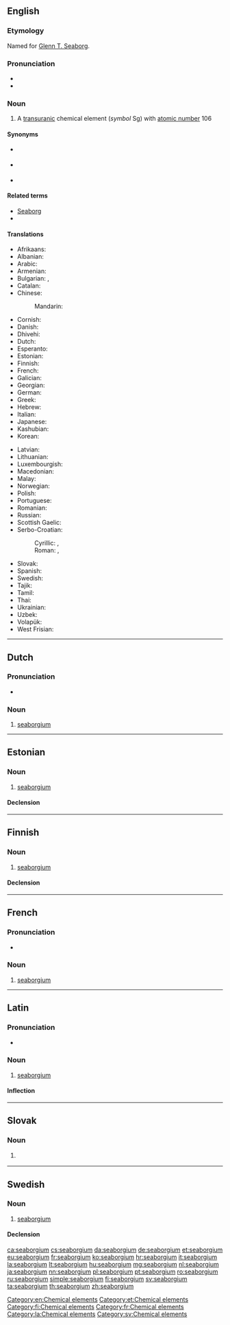 {{also|Seaborgium}}
==English==
{{elements|Sg|dubnium|Db|bohrium|Bh}}

===Etymology===
Named for [[w:Glenn T. Seaborg|Glenn T. Seaborg]].

===Pronunciation===
* {{audio|En-uk-seaborgium.oga|Audio (UK)|lang=en}}
* {{audio|En-seaborgium.oga|Audio|lang=en}}

===Noun===
{{en-noun|-}}
{{wikipedia}}

# A [[transuranic]] chemical element (''symbol'' Sg) with [[atomic number]] 106

====Synonyms====
* {{l|en|eka-tungsten}} {{qualifier|used before the element was discovered}}
* {{l|en|rutherfordium}} {{qualifier|proposed by the [[w:IUPAC|IUPAC]], but rejected, and now used for element 104}}
* {{l|en|unnilhexium}} {{qualifier|used before the element was officially named}}

====Related terms====
* [[w:Glenn T. Seaborg|Seaborg]]
* {{l|en|seaborgate}}

====Translations====
{{trans-top|chemical element with atomic number 106}}
* Afrikaans: {{t|af|seaborgium}}
* Albanian: {{t|sq|siborgium}}
* Arabic: {{t|ar|سِيبُورْجِيُوم|m|tr=siborgiyum}}
* Armenian: {{t|hy|սիբորգիում}}
* Bulgarian: {{t|bg|зеабо́ргий|m}}, {{t|bg|сиборгий|tr=siborgij|sc=Cyrl}}
* Catalan: {{t+|ca|seaborgi|m}}
* Chinese:
*: Mandarin: {{t+|cmn|𨭎|tr=xǐ}}
* Cornish: {{t|kw|seaborgyum}}
* Danish: {{t+|da|seaborgium|n}}
* Dhivehi: {{t-needed|dv}}
* Dutch: {{t+|nl|seaborgium|n}}
* Esperanto: {{t+|eo|seborgio}}
* Estonian: {{t+|et|seaborgium}}
* Finnish: {{t+|fi|seaborgium}}
* French: {{t+|fr|seaborgium|m}}
* Galician: {{t+|gl|seaborxio|m}}
* Georgian: {{t|ka|სიბორგიუმი}}
* German: {{t+|de|Seaborgium|n}}
* Greek: {{t|el|σιμπόργκιο|n}}
* Hebrew: {{t|he|סיבורגיום|tr=sibórgiyum}}
* Italian: {{t+|it|seaborgio|m}}
* Japanese: {{t+|ja|シーボーギウム|tr=shībōgiumu}}
* Kashubian: {{t|csb|seabórg}}
* Korean: {{t+|ko|시보귬|tr=sibogyum}}
{{trans-mid}}
* Latvian: {{t|lv|sīborgijs|m}}
* Lithuanian: {{t+|lt|syborgis}}
* Luxembourgish: {{t|lb|Seaborgium}}
* Macedonian: {{t|mk|сиборгиум|m}}
* Malay: {{t|ms|siborgium}}
* Norwegian: {{t|no|seaborgium}}
* Polish: {{t+|pl|seaborg|m}}
* Portuguese: {{t+|pt|seabórgio|m}}
* Romanian: {{t+|ro|seaborgiu|n}}
* Russian: {{t+|ru|сибо́ргий|m}}
* Scottish Gaelic: {{t|gd|seaboirgiam}}
* Serbo-Croatian:
*: Cyrillic: {{t|sh|сиборгиjум|m}}, {{t|sh|сеаборгиј|m}}
*: Roman: {{t|sh|siborgijum|m}}, {{t+|sh|seaborgij|m}}
* Slovak: {{t|sk|seaborgium|n}}
* Spanish: {{t+|es|seaborgio|m}}
* Swedish: {{t+|sv|seaborgium|n}}
* Tajik: {{t|tg|сиборгий}}
* Tamil: {{t|ta|சீபோர்ஜியம்}}
* Thai: {{t|th|ชีบอรเกียม|tr=sībokiam}}
* Ukrainian: {{t|uk|сiбо́ргiй|m}}
* Uzbek: {{t|uz|siborgiy|sc=Cyrl}}
* Volapük: {{t+|vo|siborgin}}
* West Frisian: {{t|fy|seaborgium}}
{{trans-bottom}}

[[Category:en:Chemical elements]]

----

==Dutch==
{{wikipedia|lang=nl}}
{{elements|Sg|dubnium|Db|bohrium|Bh|lang=nl}}

===Pronunciation===
* {{audio|Nl-seaborgium.ogg|Audio|lang=nl}}

===Noun===
{{nl-noun|n|-|-}}

# [[#English|seaborgium]]

----

==Estonian==

===Noun===
{{et-noun|seaborgiumi|seaborgiumi|par2=seaborgiumit}}

# [[#English|seaborgium]]

====Declension====
{{et-decl-seminar|seaborgium}}
{{et-decl-õpik|n=sg|seaborgium|i}}

[[Category:et:Chemical elements]]

----

==Finnish==
{{wikipedia|lang=fi}}

===Noun===
{{fi-noun}}

# [[#English|seaborgium]]

====Declension====
{{fi-decl-risti|n=sg|seaborgium|||a|i=0}}

[[Category:fi:Chemical elements]]

----

==French==

===Pronunciation===
* {{IPA|/si.bɔʁ.ɡjɔm/|lang=fr}}

===Noun===
{{fr-noun|m}}

# [[seaborgium#English|seaborgium]]

[[Category:fr:Chemical elements]]

----

==Latin==
{{wikipedia|lang=la}}

===Pronunciation===
* {{la-IPA|sēborgium}}

===Noun===
{{la-noun|seaborgium|seaborgiī|n|second}}

# [[#English|seaborgium]]

====Inflection====
{{la-decl-2nd-N|seaborgi}}

[[Category:la:Chemical elements]]

----

==Slovak==
{{elements|Sg|dubnium|Db|bohrium|Bh|lang=sk}}

===Noun===
{{sk-noun|g=n|gen=seaborgia|decl=mesto}}

# {{l|en|seaborgium}} {{gloss|element}}

----

==Swedish==
{{wikipedia|lang=sv}}

===Noun===
{{sv-noun|n}}

# [[#English|seaborgium]]

====Declension====
{{sv-noun-unc-irreg-n|2=seaborgiumet}}

[[Category:sv:Chemical elements]]

[[ca:seaborgium]]
[[cs:seaborgium]]
[[da:seaborgium]]
[[de:seaborgium]]
[[et:seaborgium]]
[[eu:seaborgium]]
[[fr:seaborgium]]
[[ko:seaborgium]]
[[hr:seaborgium]]
[[it:seaborgium]]
[[la:seaborgium]]
[[lt:seaborgium]]
[[hu:seaborgium]]
[[mg:seaborgium]]
[[nl:seaborgium]]
[[ja:seaborgium]]
[[nn:seaborgium]]
[[pl:seaborgium]]
[[pt:seaborgium]]
[[ro:seaborgium]]
[[ru:seaborgium]]
[[simple:seaborgium]]
[[fi:seaborgium]]
[[sv:seaborgium]]
[[ta:seaborgium]]
[[th:seaborgium]]
[[zh:seaborgium]]